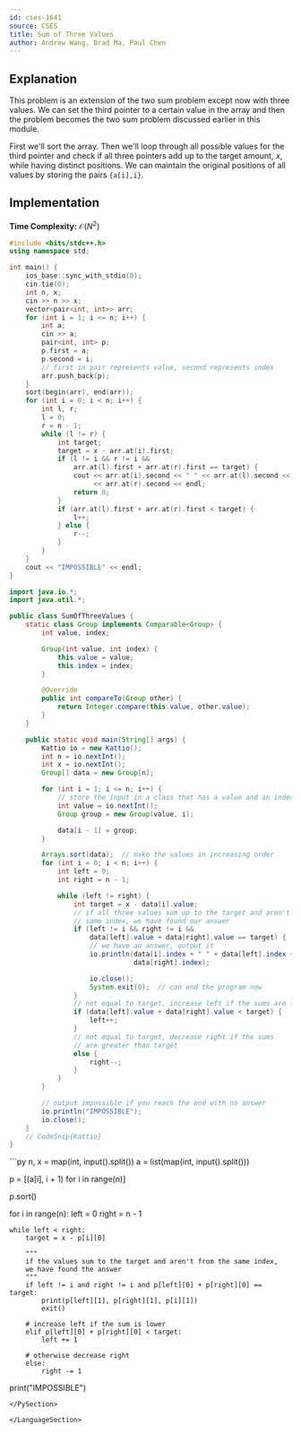 ```yaml
---
id: cses-1641
source: CSES
title: Sum of Three Values
author: Andrew Wang, Brad Ma, Paul Chen
---
```


## Explanation
This problem is an extension of the two sum problem except now with three
values. We can set the third pointer to a certain value in the array and then
the problem becomes the two sum problem discussed earlier in this module.

First we'll sort the array. Then we'll loop through all possible values for the
third pointer and check if all three pointers add up to the target amount, $x$,
while having distinct positions. We can maintain the original positions of all
values by storing the pairs `{a[i],i}`.

## Implementation
**Time Complexity:** $\mathcal{O}(N^2)$

<LanguageSection>

<CPPSection>

```cpp
#include <bits/stdc++.h>
using namespace std;

int main() {
	ios_base::sync_with_stdio(0);
	cin.tie(0);
	int n, x;
	cin >> n >> x;
	vector<pair<int, int>> arr;
	for (int i = 1; i <= n; i++) {
		int a;
		cin >> a;
		pair<int, int> p;
		p.first = a;
		p.second = i;
		// first in pair represents value, second represents index
		arr.push_back(p);
	}
	sort(begin(arr), end(arr));
	for (int i = 0; i < n; i++) {
		int l, r;
		l = 0;
		r = n - 1;
		while (l != r) {
			int target;
			target = x - arr.at(i).first;
			if (l != i && r != i &&
			    arr.at(l).first + arr.at(r).first == target) {
				cout << arr.at(i).second << " " << arr.at(l).second << " "
				     << arr.at(r).second << endl;
				return 0;
			}
			if (arr.at(l).first + arr.at(r).first < target) {
				l++;
			} else {
				r--;
			}
		}
	}
	cout << "IMPOSSIBLE" << endl;
}
```

</CPPSection>

<JavaSection>

```java
import java.io.*;
import java.util.*;

public class SumOfThreeValues {
	static class Group implements Comparable<Group> {
		int value, index;

		Group(int value, int index) {
			this.value = value;
			this.index = index;
		}

		@Override
		public int compareTo(Group other) {
			return Integer.compare(this.value, other.value);
		}
	}

	public static void main(String[] args) {
		Kattio io = new Kattio();
		int n = io.nextInt();
		int x = io.nextInt();
		Group[] data = new Group[n];

		for (int i = 1; i <= n; i++) {
			// store the input in a class that has a value and an index
			int value = io.nextInt();
			Group group = new Group(value, i);

			data[i - 1] = group;
		}

		Arrays.sort(data);  // make the values in increasing order
		for (int i = 0; i < n; i++) {
			int left = 0;
			int right = n - 1;

			while (left != right) {
				int target = x - data[i].value;
				// if all three values sum up to the target and aren't from the
				// same index, we have found our answer
				if (left != i && right != i &&
				    data[left].value + data[right].value == target) {
					// we have an answer, output it
					io.println(data[i].index + " " + data[left].index + " " +
					           data[right].index);

					io.close();
					System.exit(0);  // can end the program now
				}
				// not equal to target, increase left if the sums are lower
				if (data[left].value + data[right].value < target) {
					left++;
				}
				// not equal to target, decrease right if the sums
				// are greater than target
				else {
					right--;
				}
			}
		}

		// output impossible if you reach the end with no answer
		io.println("IMPOSSIBLE");
		io.close();
	}
	// CodeSnip{Kattio}
}
```

</JavaSection>

<PySection>
```py
n, x = map(int, input().split())
a = list(map(int, input().split()))

p = [(a[i], i + 1) for i in range(n)]

p.sort()

for i in range(n):
	left = 0
	right = n - 1

	while left < right:
		target = x - p[i][0]

		"""
		if the values sum to the target and aren't from the same index,
		we have found the answer
		"""
		if left != i and right != i and p[left][0] + p[right][0] == target:
			print(p[left][1], p[right][1], p[i][1])
			exit()

		# increase left if the sum is lower
		elif p[left][0] + p[right][0] < target:
			left += 1

		# otherwise decrease right
		else:
			right -= 1

print("IMPOSSIBLE")
```
</PySection>

</LanguageSection>
